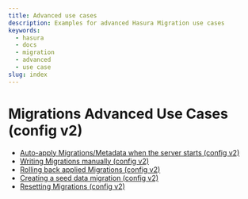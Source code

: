 ```yaml
---
title: Advanced use cases
description: Examples for advanced Hasura Migration use cases
keywords:
  - hasura
  - docs
  - migration
  - advanced
  - use case
slug: index
---
```


# Migrations Advanced Use Cases (config v2)

- [Auto-apply Migrations/Metadata when the server starts (config v2)](/migrations-metadata-seeds/legacy-configs/config-v2/advanced/auto-apply-migrations.mdx)
- [Writing Migrations manually (config v2)](/migrations-metadata-seeds/legacy-configs/config-v2/advanced/writing-migrations-manually.mdx)
- [Rolling back applied Migrations (config v2)](/migrations-metadata-seeds/legacy-configs/config-v2/advanced/rolling-back-migrations.mdx)
- [Creating a seed data migration (config v2)](/migrations-metadata-seeds/legacy-configs/config-v2/advanced/seed-data-migration.mdx)
- [Resetting Migrations (config v2)](/migrations-metadata-seeds/legacy-configs/config-v2/advanced/resetting-migrations.mdx)
